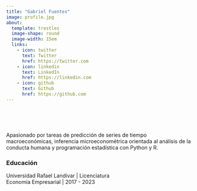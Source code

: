 ```yaml
---
title: "Gabriel Fuentes"
image: profile.jpg
about:
  template: trestles
  image-shape: round
  image-width: 15em
  links:
    - icon: twitter
      text: Twitter
      href: https://twitter.com
    - icon: linkedin
      text: LinkedIn
      href: https://linkedin.com
    - icon: github
      text: Github
      href: https://github.com
---
```


<br> <br> <br>

Apasionado por tareas de predicción de series de tiempo macroeconómicas, inferencia microeconométrica orientada al análisis de la conducta humana y programación estadística con Python y R.

### Educación

Universidad Rafael Landívar \| Licenciatura <br>
Economía Empresarial \| 2017 - 2023

